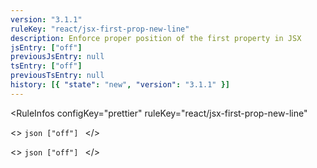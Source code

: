 ```yaml
---
version: "3.1.1"
ruleKey: "react/jsx-first-prop-new-line"
description: Enforce proper position of the first property in JSX
jsEntry: ["off"]
previousJsEntry: null
tsEntry: ["off"]
previousTsEntry: null
history: [{ "state": "new", "version": "3.1.1" }]
---
```


<RuleInfos 
  configKey="prettier" 
  ruleKey="react/jsx-first-prop-new-line" 
>
  <>
    ```json
    ["off"]
    ```
  </>

  <>
    ```json
    ["off"]
    ```
  </>
</RuleInfos>
